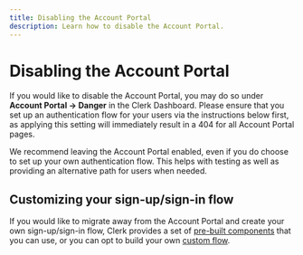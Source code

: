 ```yaml
---
title: Disabling the Account Portal
description: Learn how to disable the Account Portal.
---
```


# Disabling the Account Portal

If you would like to disable the Account Portal, you may do so under **Account Portal -> Danger** in the Clerk Dashboard. Please ensure that you set up an authentication flow for your users via the instructions below first, as applying this setting will immediately result in a 404 for all Account Portal pages.

<Callout type="danger">
  We recommend leaving the Account Portal enabled, even if you do choose to set up your own authentication flow. This helps with testing as well as providing an alternative path for users when needed.
</Callout>

<Images 
  width={1624}
  height={1103}
  src="/docs/images/account-portal/account_portal_disable.png"
  alt="Disable the Account Portal"
/>

## Customizing your sign-up/sign-in flow

If you would like to migrate away from the Account Portal and create your own sign-up/sign-in flow, Clerk provides a set of [pre-built components](/docs/components/overview) that you can use, or you can opt to build your own [custom flow](/docs/custom-flows/overview).